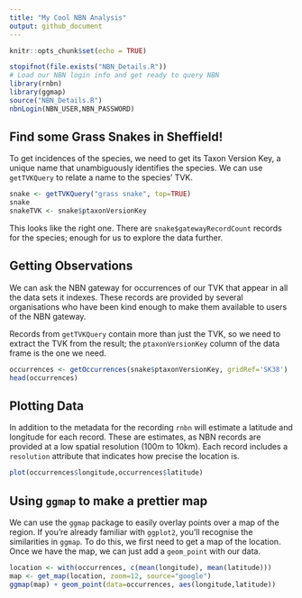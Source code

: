 ```yaml
---
title: "My Cool NBN Analysis"
output: github_document
---
```


```r
knitr::opts_chunk$set(echo = TRUE)
```

```r
stopifnot(file.exists("NBN_Details.R"))
# Load our NBN login info and get ready to query NBN
library(rnbn)
library(ggmap)
source("NBN_Details.R")
nbnLogin(NBN_USER,NBN_PASSWORD)
```
## Find some Grass Snakes in Sheffield!

To get incidences of the species, we need to get its Taxon Version Key, a unique name that unambiguously identifies the species. We can use `getTVKQuery` to relate a name to the species' TVK.

```r
snake <- getTVKQuery("grass snake", top=TRUE)
snake
snakeTVK <- snake$ptaxonVersionKey
```

This looks like the right one. There are `snake$gatewayRecordCount` records for the species; enough for us to explore the data further.

## Getting Observations

We can ask the NBN gateway for occurrences of our TVK that appear in all the data sets it indexes. These records are provided by several organisations who have been kind enough to make them available to users of the NBN gateway.

Records from `getTVKQuery` contain more than just the TVK, so we need to extract the TVK from the result; the `ptaxonVersionKey` column of the data frame is the one we need.

```r
occurrences <- getOccurrences(snake$ptaxonVersionKey, gridRef='SK38')
head(occurrences)
```

## Plotting Data

In addition to the metadata for the recording `rnbn` will estimate a latitude and longitude for each record. These are estimates, as NBN records are provided at a low spatial resolution (100m to 10km). Each record includes a `resolution` attribute that indicates how precise the location is.

```r
plot(occurrences$longitude,occurrences$latitude)
```


## Using `ggmap` to make a prettier map

We can use the `ggmap` package to easily overlay points over a map of the region. If you're already familiar with `ggplot2`, you'll recognise the similarities in `ggmap`. To do this, we first need to get a map of the location. Once we have the map, we can just add a `geom_point` with our data.

```r
location <- with(occurrences, c(mean(longitude), mean(latitude)))
map <- get_map(location, zoom=12, source="google")
ggmap(map) + geom_point(data=occurrences, aes(longitude,latitude))
```